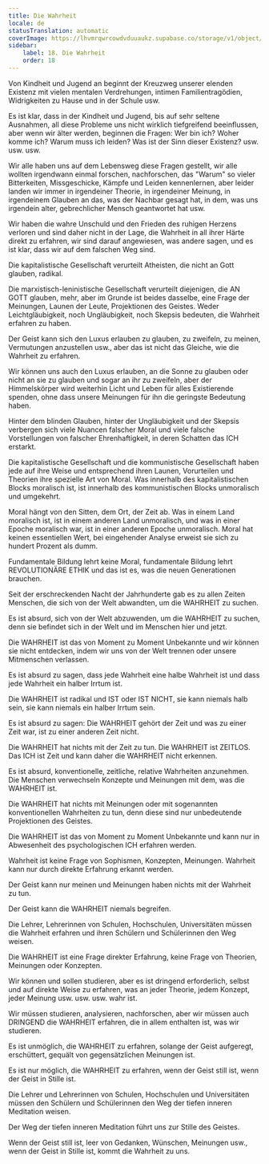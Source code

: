 ```yaml
---
title: Die Wahrheit
locale: de
statusTranslation: automatic
coverImage: https://lhvmrqwrcowdvduuaukz.supabase.co/storage/v1/object/public/strapi-uploads/small_cover-educacion-fundamental.webp-2d51a7828a2b1309555be27f7e2a61a0.webp
sidebar:
    label: 18. Die Wahrheit
    order: 18
---
```

Von Kindheit und Jugend an beginnt der Kreuzweg unserer elenden Existenz mit vielen mentalen Verdrehungen, intimen Familientragödien, Widrigkeiten zu Hause und in der Schule usw.

Es ist klar, dass in der Kindheit und Jugend, bis auf sehr seltene Ausnahmen, all diese Probleme uns nicht wirklich tiefgreifend beeinflussen, aber wenn wir älter werden, beginnen die Fragen: Wer bin ich? Woher komme ich? Warum muss ich leiden? Was ist der Sinn dieser Existenz? usw. usw. usw.

Wir alle haben uns auf dem Lebensweg diese Fragen gestellt, wir alle wollten irgendwann einmal forschen, nachforschen, das "Warum" so vieler Bitterkeiten, Missgeschicke, Kämpfe und Leiden kennenlernen, aber leider landen wir immer in irgendeiner Theorie, in irgendeiner Meinung, in irgendeinem Glauben an das, was der Nachbar gesagt hat, in dem, was uns irgendein alter, gebrechlicher Mensch geantwortet hat usw.

Wir haben die wahre Unschuld und den Frieden des ruhigen Herzens verloren und sind daher nicht in der Lage, die Wahrheit in all ihrer Härte direkt zu erfahren, wir sind darauf angewiesen, was andere sagen, und es ist klar, dass wir auf dem falschen Weg sind.

Die kapitalistische Gesellschaft verurteilt Atheisten, die nicht an Gott glauben, radikal.

Die marxistisch-leninistische Gesellschaft verurteilt diejenigen, die AN GOTT glauben, mehr, aber im Grunde ist beides dasselbe, eine Frage der Meinungen, Launen der Leute, Projektionen des Geistes. Weder Leichtgläubigkeit, noch Ungläubigkeit, noch Skepsis bedeuten, die Wahrheit erfahren zu haben.

Der Geist kann sich den Luxus erlauben zu glauben, zu zweifeln, zu meinen, Vermutungen anzustellen usw., aber das ist nicht das Gleiche, wie die Wahrheit zu erfahren.

Wir können uns auch den Luxus erlauben, an die Sonne zu glauben oder nicht an sie zu glauben und sogar an ihr zu zweifeln, aber der Himmelskörper wird weiterhin Licht und Leben für alles Existierende spenden, ohne dass unsere Meinungen für ihn die geringste Bedeutung haben.

Hinter dem blinden Glauben, hinter der Ungläubigkeit und der Skepsis verbergen sich viele Nuancen falscher Moral und viele falsche Vorstellungen von falscher Ehrenhaftigkeit, in deren Schatten das ICH erstarkt.

Die kapitalistische Gesellschaft und die kommunistische Gesellschaft haben jede auf ihre Weise und entsprechend ihren Launen, Vorurteilen und Theorien ihre spezielle Art von Moral. Was innerhalb des kapitalistischen Blocks moralisch ist, ist innerhalb des kommunistischen Blocks unmoralisch und umgekehrt.

Moral hängt von den Sitten, dem Ort, der Zeit ab. Was in einem Land moralisch ist, ist in einem anderen Land unmoralisch, und was in einer Epoche moralisch war, ist in einer anderen Epoche unmoralisch. Moral hat keinen essentiellen Wert, bei eingehender Analyse erweist sie sich zu hundert Prozent als dumm.

Fundamentale Bildung lehrt keine Moral, fundamentale Bildung lehrt REVOLUTIONÄRE ETHIK und das ist es, was die neuen Generationen brauchen.

Seit der erschreckenden Nacht der Jahrhunderte gab es zu allen Zeiten Menschen, die sich von der Welt abwandten, um die WAHRHEIT zu suchen.

Es ist absurd, sich von der Welt abzuwenden, um die WAHRHEIT zu suchen, denn sie befindet sich in der Welt und im Menschen hier und jetzt.

Die WAHRHEIT ist das von Moment zu Moment Unbekannte und wir können sie nicht entdecken, indem wir uns von der Welt trennen oder unsere Mitmenschen verlassen.

Es ist absurd zu sagen, dass jede Wahrheit eine halbe Wahrheit ist und dass jede Wahrheit ein halber Irrtum ist.

Die WAHRHEIT ist radikal und IST oder IST NICHT, sie kann niemals halb sein, sie kann niemals ein halber Irrtum sein.

Es ist absurd zu sagen: Die WAHRHEIT gehört der Zeit und was zu einer Zeit war, ist zu einer anderen Zeit nicht.

Die WAHRHEIT hat nichts mit der Zeit zu tun. Die WAHRHEIT ist ZEITLOS. Das ICH ist Zeit und kann daher die WAHRHEIT nicht erkennen.

Es ist absurd, konventionelle, zeitliche, relative Wahrheiten anzunehmen. Die Menschen verwechseln Konzepte und Meinungen mit dem, was die WAHRHEIT ist.

Die WAHRHEIT hat nichts mit Meinungen oder mit sogenannten konventionellen Wahrheiten zu tun, denn diese sind nur unbedeutende Projektionen des Geistes.

Die WAHRHEIT ist das von Moment zu Moment Unbekannte und kann nur in Abwesenheit des psychologischen ICH erfahren werden.

Wahrheit ist keine Frage von Sophismen, Konzepten, Meinungen. Wahrheit kann nur durch direkte Erfahrung erkannt werden.

Der Geist kann nur meinen und Meinungen haben nichts mit der Wahrheit zu tun.

Der Geist kann die WAHRHEIT niemals begreifen.

Die Lehrer, Lehrerinnen von Schulen, Hochschulen, Universitäten müssen die Wahrheit erfahren und ihren Schülern und Schülerinnen den Weg weisen.

Die WAHRHEIT ist eine Frage direkter Erfahrung, keine Frage von Theorien, Meinungen oder Konzepten.

Wir können und sollen studieren, aber es ist dringend erforderlich, selbst und auf direkte Weise zu erfahren, was an jeder Theorie, jedem Konzept, jeder Meinung usw. usw. usw. wahr ist.

Wir müssen studieren, analysieren, nachforschen, aber wir müssen auch DRINGEND die WAHRHEIT erfahren, die in allem enthalten ist, was wir studieren.

Es ist unmöglich, die WAHRHEIT zu erfahren, solange der Geist aufgeregt, erschüttert, gequält von gegensätzlichen Meinungen ist.

Es ist nur möglich, die WAHRHEIT zu erfahren, wenn der Geist still ist, wenn der Geist in Stille ist.

Die Lehrer und Lehrerinnen von Schulen, Hochschulen und Universitäten müssen den Schülern und Schülerinnen den Weg der tiefen inneren Meditation weisen.

Der Weg der tiefen inneren Meditation führt uns zur Stille des Geistes.

Wenn der Geist still ist, leer von Gedanken, Wünschen, Meinungen usw., wenn der Geist in Stille ist, kommt die Wahrheit zu uns.

